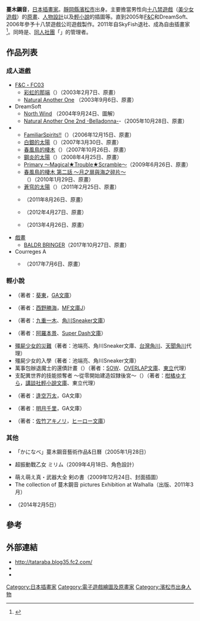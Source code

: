 {{Japanese|japanese=蔓木 鋼音|kana=つるぎ はがね|romaji=Tsurugi Hagane}}
{{noteTA
|1=zh-cn:某重生少女的灾难; zh-tw:殭屍少女的災難;
}}
'''蔓木鋼音'''{{bd|||||}}，[[日本|日本]][[插畫家|插畫家]]。[[靜岡縣|靜岡縣]][[濱松市|濱松市]]出身。主要擔當男性向[[十八禁遊戲|十八禁遊戲]]（[[美少女遊戲|美少女遊戲]]）的[[原畫|原畫]]、[[人物設計|人物設計]]以及[[輕小說|輕小說]]的插圖等。直到2005年[[F&C|F&C]]和DreamSoft、2006年參予十八禁遊戲公司{{link-ja|SkyFish|SkyFish}}遊戲製作。2011年自SkyFish退社、成為自由插畫家<ref>{{Cite web|date=|url=http://tataraba.blog35.fc2.com/blog-entry-149.html|title=古代製鉄所～たたらば～ ... コミケ情報他|publisher=|accessdate=2011-12-18|archive-date=2019-08-22|archive-url=https://web.archive.org/web/20190822060439/http://tataraba.blog35.fc2.com/blog-entry-149.html|dead-url=no}}</ref>。同時是、[[同人社團|同人社團]]「{{lang|ja|たたらば}}」的管理者。

== 作品列表 ==
=== 成人遊戲 ===
*[[F&C|F&C・FC03]]
** [[彩虹的那端|彩虹的那端]]（{{lang|ja|虹の彼方に}}）（2003年2月7日、原畫）
** [[Natural_Another_One|Natural Another One]] （2003年9月6日、原畫）
*DreamSoft
** [[North_Wind|North Wind]] （2004年9月24日、圖解）
** [[Natural_Another_One_2nd_-Belladonna-|Natural Another One 2nd -Belladonna-]]-（2005年10月28日、原畫）
*{{link-ja|SkyFish|SkyFish}}
** [[FamiliarSpirits!!|FamiliarSpirits!!]]（{{lang|ja|ふぁみ☆すぴ!! ～FamiliarSpirits!!～}}）（2006年12月15日、原畫）
** [[白銀的太陽|白銀的太陽]]（{{lang|ja|白銀のソレイユ}}）（2007年3月30日、原畫）
** [[春風鳥的棲木|春風鳥的棲木]]（{{lang|ja|はるかぜどりに、とまりぎを。}}）（2007年10月26日、原畫）
** [[鋼炎的太陽|鋼炎的太陽]]（{{lang|ja|鋼炎のソレイユ}}）（2008年4月25日、原畫）
** [[Primary_～Magical★Trouble★Scramble～|Primary ～Magical★Trouble★Scramble～]]（2009年6月26日、原畫）
** [[春風鳥的棲木_第二話_～月之扉與海之碎片～|春風鳥的棲木 第二話 ～月之扉與海之碎片～]]（{{lang|ja|はるかぜどりに、とまりぎを。 2nd Story ～月の扉と海の欠片～}}）（2010年1月29日、原畫）
** [[蒼穹的太陽|蒼穹的太陽]]（{{lang|ja|蒼穹のソレイユ}}）（2011年2月25日、原畫）
** {{lang|ja|ぽちとご主人様}}（2011年8月26日、原畫）
** {{lang|ja|虹翼のソレイユ -VII's World-}}（2012年4月27日、原畫）
** {{lang|ja|Guardian☆Place ～ドエスな妹と3人の嫁～}}（2013年4月26日、原畫）
*[[戲畫|戲畫]]
** [[BALDR_BRINGER|BALDR BRINGER]]（2017年10月27日、原畫）
*Courreges A
** {{lang|ja|りくじょぶ☆ズコバコ夏合宿}}（2017年7月6日、原畫）

=== 輕小說 ===
* {{lang|ja|魔法の材料ございます ドーク魔法材店三代目仕入れ苦労譚}}（著者：[[葵東|葵東]]，[[GA文庫|GA文庫]]）
* {{lang|ja|ぱんどら}}（著者：[[西野勝海|西野勝海]]，[[MF文庫J|MF文庫J]]）
* {{lang|ja|ワールドエンド・ヴァルキリー}}（著者：[[九重一木|九重一木]]、[[角川Sneaker文庫|角川Sneaker文庫]]）
* {{lang|ja|[[とわいすあっぷっ!|とわいすあっぷっ!]]}}（著者：[[阿羅本景|阿羅本景]]、[[Super_Dash文庫|Super Dash文庫]]）
* [[殭屍少女的災難|殭屍少女的災難]]（著者：池端亮、角川Sneaker文庫、[[台灣角川|台灣角川]]、[[天聞角川|天聞角川]]代理）
* 殭屍少女的入學（著者：池端亮、角川Sneaker文庫）
* 萬事包辦退魔士的還債計畫（{{lang|ja|よろず屋退魔士の返済計画}}）（著者：[[SOW|SOW]]、[[OVERLAP文庫|OVERLAP文庫]]、[[東立|東立]]代理）
* 支配異世界的技能掠奪者 ～從零開始建造奴隸後宮～（{{lang|ja|異世界支配のスキルテイカー ～ゼロから始める奴隷ハーレム～}}）（著者：[[柑橘ゆすら|柑橘ゆすら]]，[[講談社輕小說文庫|講談社輕小說文庫]]、東立代理）
* {{lang|ja|ヴァルキリーワークス}}（著者：[[逢空万太|逢空万太]]，GA文庫）
* {{lang|ja|S級御曹司たちがゆく、異世界契約支配者生活《ルーラーズ・ライフ》}}（著者：[[明月千里|明月千里]]，GA文庫）
* {{lang|ja|転生魔術師の英雄譚}}（著者：[[佐竹アキノリ|佐竹アキノリ]]，[[ヒーロー文庫|ヒーロー文庫]]）

=== 其他 ===
*「かになべ」蔓木鋼音藝術作品&日曆（2005年1月28日）
* {{link-ja|女王之刃叛亂|クイーンズブレイド リベリオン}} 超振動戰乙女 ミリム（2009年4月18日、角色設計）
*萌え萌え真・武器大全 剣の書（2009年12月24日、封面插圖）
*The collection of 蔓木鋼音 pictures Exhibition at Walhalla（{{link-ja|MAX (出版社)|マックス (出版社)|MAX}}出版、2011年3月）
*{{lang|ja|蔓木鋼音 イラストレーションズ}}（2014年2月5日）

== 參考 ==
{{Reflist}}

== 外部連結 ==
* http://tataraba.blog35.fc2.com/ {{Wayback|url=http://tataraba.blog35.fc2.com/ |date=20210503095700 }} {{ja}}
* [https://web.archive.org/web/20100414005244/http://www.geocities.co.jp/Playtown-Bingo/2730/ {{lang|ja|蔓木鋼音のほ～むぺ～じ01}}] {{ja}}
* {{Twitter|t_hagane|蔓木鋼音}}

{{DEFAULTSORT:Tsurugi Hagane}}
[[Category:日本插畫家|Category:日本插畫家]]
[[Category:電子遊戲繪圖及原畫家|Category:電子遊戲繪圖及原畫家]]
[[Category:濱松市出身人物|Category:濱松市出身人物]]